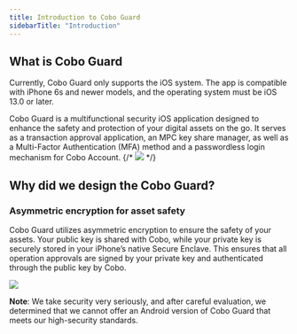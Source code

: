 ```yaml
---
title: Introduction to Cobo Guard
sidebarTitle: "Introduction"
---
```


## What is Cobo Guard
<Note>Currently, Cobo Guard only supports the iOS system. The app is compatible with iPhone 6s and newer models, and the operating system must be iOS 13.0 or later.</Note>

Cobo Guard is a multifunctional security iOS application designed to enhance the safety and protection of your digital assets on the go. It serves as a transaction approval application, an MPC key share manager, as well as a Multi-Factor Authentication (MFA) method and a passwordless login mechanism for Cobo Account.
{/* <img src="/images/cobo-guard/introduction-to-cobo-guard/what-is-cobo-guard/what-is-cobo-guard.jpeg" /> */}

## Why did we design the Cobo Guard?
### Asymmetric encryption for asset safety
Cobo Guard utilizes asymmetric encryption to ensure the safety of your assets. Your public key is shared with Cobo, while your private key is securely stored in your iPhone’s native Secure Enclave. This ensures that all operation approvals are signed by your private key and authenticated through the public key by Cobo.

<img src="/images/cobo-guard/introduction-to-cobo-guard/what-is-cobo-guard/why-did-we-design-the-cobo-guard.png" />

**Note**: We take security very seriously, and after careful evaluation, we determined that we cannot offer an Android version of Cobo Guard that meets our high-security standards.